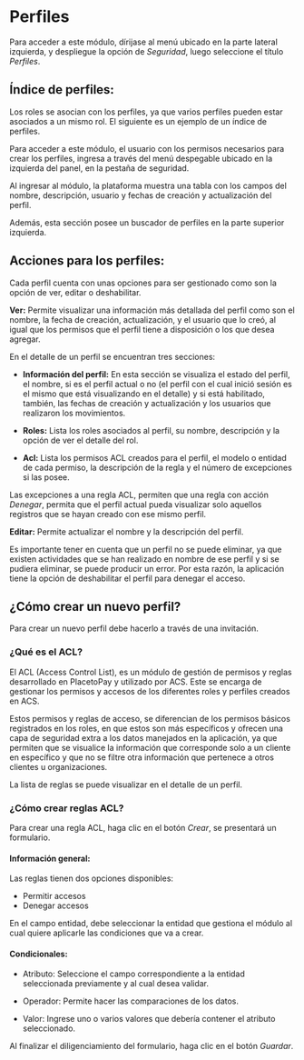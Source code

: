 <MissingTranslationBanner />

# Perfiles

Para acceder a este módulo, dírijase al menú ubicado en la parte lateral izquierda, y despliegue la opción de *Seguridad*, luego seleccione el título *Perfiles*.

## Índice de perfiles:

Los roles se asocian con los perfiles, ya que varios perfiles pueden estar asociados a un mismo rol. El siguiente es un ejemplo de un índice de perfiles.

Para acceder a este módulo, el usuario con los permisos necesarios para crear los perfiles, ingresa a través del menú despegable ubicado en la izquierda del panel, en la pestaña de seguridad.

Al ingresar al módulo, la plataforma muestra una tabla con los campos del nombre, descripción, usuario y fechas de creación y actualización del perfil. 

Además, esta sección posee un buscador de perfiles en la parte superior izquierda.

## Acciones para los perfiles:

Cada perfil cuenta con unas opciones para ser gestionado como son la opción de ver, editar o deshabilitar.

**Ver:** Permite visualizar una información más detallada del perfil como son el nombre, la fecha de creación, actualización, y el usuario que lo creó, al igual que los permisos que el perfil tiene a disposición o los que desea agregar. 

  En el detalle de un perfil se encuentran tres secciones:

  - **Información del perfil:** En esta sección se visualiza el estado del perfil, el nombre, si es el perfil actual o no (el perfil con el cual inició sesión es el mismo que está visualizando en el detalle) y si está habilitado, también, las fechas de creación y actualización y los usuarios que realizaron los movimientos.

  - **Roles:** Lista los roles asociados al perfil, su nombre, descripción y la opción de ver el detalle del rol.

  - **Acl:** Lista los permisos ACL creados para el perfil, el modelo o entidad de cada permiso, la descripción de la regla y el número de excepciones si las posee.

  Las excepciones a una regla ACL, permiten que una regla con acción *Denegar*, permita que el perfil actual pueda visualizar solo aquellos registros que se hayan creado con ese mismo perfil.


**Editar:** Permite actualizar el nombre y la descripción del perfil.

  Es importante tener en cuenta que un perfil no se puede eliminar, ya que existen actividades que se han realizado en nombre de ese perfil y si se pudiera eliminar, se puede producir un error. Por esta razón, la aplicación tiene la opción de deshabilitar el perfil para denegar el acceso.


## ¿Cómo crear un nuevo perfil?

Para crear un nuevo perfil debe hacerlo a través de una invitación.

### ¿Qué es el ACL?

El ACL (Access Control List), es un módulo de gestión de permisos y reglas desarrollado en PlacetoPay y utilizado por ACS. Este se encarga de gestionar los permisos y accesos de los diferentes roles y perfiles creados en ACS. 

Estos permisos y reglas de acceso, se diferencian de los permisos básicos registrados en los roles, en que estos son más específicos y ofrecen una capa de seguridad extra a los datos manejados en la aplicación, ya que permiten que se visualice la información que corresponde solo a un cliente en específico y que no se filtre otra información que pertenece a otros clientes u organizaciones.

La lista de reglas se puede visualizar en el detalle de un perfil.

### ¿Cómo crear reglas ACL?

Para crear una regla ACL, haga clic en el botón *Crear*, se presentará un formulario.

#### Información general:

Las reglas tienen dos opciones disponibles:
- Permitir accesos
- Denegar accesos

En el campo entidad, debe seleccionar la entidad que gestiona el módulo al cual quiere aplicarle las condiciones que va a crear.

#### Condicionales:

- Atributo: Seleccione el campo correspondiente a la entidad seleccionada previamente y al cual desea validar.

- Operador: Permite hacer las comparaciones de los datos.

- Valor: Ingrese uno o varios valores que debería contener el atributo seleccionado.

Al finalizar el diligenciamiento del formulario, haga clic en el botón *Guardar*.
